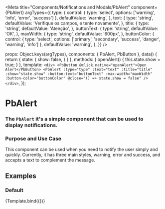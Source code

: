 
<Meta
  title="Components/Notifications and Modals/PbAlert"
  component={PbAlert}
  argTypes={{
    type: {
      control: { type: 'select', options: ['warning', 'info', 'error', 'success'] },
      defaultValue: 'warning',
    },
    text: {
      type: 'string',
      defaultValue: 'Verifique os campos, e tente novamente',
    },
    title: {
      type: 'string',
      defaultValue: 'Atenção',
    },
    buttonText: {
      type: 'string',
      defaultValue: 'OK',
    },
    maxWidth: {
      type: 'string',
      defaultValue: '600px',
    },
    buttonColor: {
      control: { type: 'select', options: ['primary', 'secondary', 'success', 'danger', 'warning', 'info'] },
      defaultValue: 'warning',
    },
  }}
/>

  props: Object.keys(argTypes),
  components: { PbAlert, PbButton },
  data() {
      return {
        state: {
          show: false,
        }
      }
    },
    methods: {
      openAlert() {
        this.state.show = true;
      }
    },
  template: `
    <div>
      <PbButton @click.native="openAlert">Open Alert</PbButton>
      <PbAlert
        :type="type"
        :text="text"
        :title="title"
        :show="state.show"
        :button-text="buttonText"
        :max-width="maxWidth"
        :button-color="buttonColor"
        @close="() => state.show = false"
      />
    </div>
  `,
});

# **PbAlert**
### The `PbAlert` it's a simple component that can be used to display notifications.

### Purpose and Use Case

This component can be used when you need to notify the user simply and quickly.
Currently, it has three main styles, warning, error and success, and accepts a text to complement the message.

## Examples

### Default

<Canvas>
  <Story name="Default">
    {Template.bind({})}
  </Story>
</Canvas>
